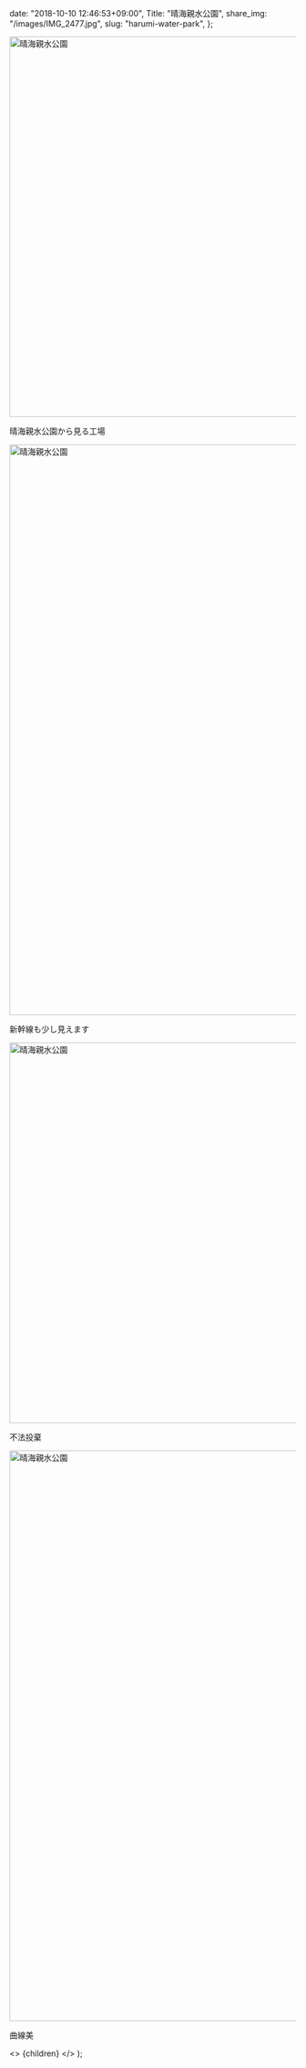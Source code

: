 
  date: "2018-10-10 12:46:53+09:00",
  Title: "晴海親水公園",
  share_img: "/images/IMG_2477.jpg",
  slug: "harumi-water-park",
};

<img src="/images/IMG_2477.jpg" alt="晴海親水公園" width="1000" height="667" className="bg-gradient-to-r from-neutral-200 to-slate-200" />

<span className="caption">晴海親水公園から見る工場</span>

<img src="/images/IMG_2490.jpg" alt="晴海親水公園" width="667" height="1000" className="bg-gradient-to-r from-neutral-200 to-slate-200" />

<span className="caption">新幹線も少し見えます</span>

<img src="/images/IMG_2525.jpg" alt="晴海親水公園" width="1000" height="667" loading="lazy" className="bg-gradient-to-r from-neutral-200 to-slate-200" />

<span className="caption">不法投棄</span>

<img src="/images/IMG_2515.jpg" alt="晴海親水公園" width="667" height="1000" loading="lazy" className="bg-gradient-to-r from-neutral-200 to-slate-200" />

<span className="caption">曲線美</span>

  <>
    <Head>
      <title>{meta.Title} | 異郷好実</title>
    </Head>
    <PostLayout meta={meta}>{children}</PostLayout>
  </>
);

